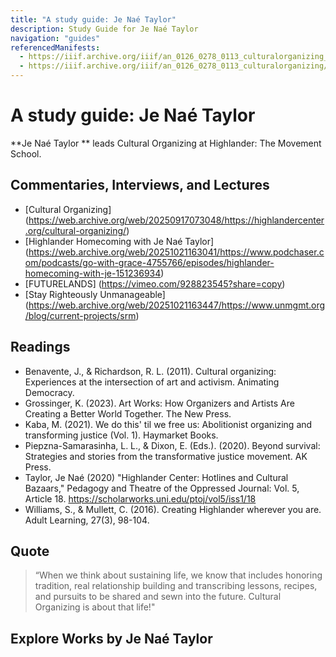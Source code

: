 ```yaml
---
title: "A study guide: Je Naé Taylor"
description: Study Guide for Je Naé Taylor
navigation: "guides"
referencedManifests:
  - https://iiif.archive.org/iiif/an_0126_0278_0113_culturalorganizing_interview/manifest.json
  - https://iiif.archive.org/iiif/an_0126_0278_0113_culturalorganizing/manifest.json
---
```


# A study guide: Je Naé Taylor

**Je Naé Taylor ** leads Cultural Organizing at Highlander: The Movement School. 

## Commentaries, Interviews, and Lectures

- [Cultural Organizing] (https://web.archive.org/web/20250917073048/https://highlandercenter.org/cultural-organizing/)
- [Highlander Homecoming with Je Naé Taylor] (https://web.archive.org/web/20251021163041/https://www.podchaser.com/podcasts/go-with-grace-4755766/episodes/highlander-homecoming-with-je-151236934)
- [FUTURELANDS] (https://vimeo.com/928823545?share=copy)
- [Stay Righteously Unmanageable] (https://web.archive.org/web/20251021163447/https://www.unmgmt.org/blog/current-projects/srm)

## Readings

- Benavente, J., & Richardson, R. L. (2011). Cultural organizing: Experiences at the intersection of art and activism. Animating Democracy.
- Grossinger, K. (2023). Art Works: How Organizers and Artists Are Creating a Better World Together. The New Press.
- Kaba, M. (2021). We do this' til we free us: Abolitionist organizing and transforming justice (Vol. 1). Haymarket Books. 
- Piepzna-Samarasinha, L. L., & Dixon, E. (Eds.). (2020). Beyond survival: Strategies and stories from the transformative justice movement. AK Press. 
- Taylor, Je Naé (2020) "Highlander Center: Hotlines and Cultural Bazaars," Pedagogy and Theatre of the Oppressed Journal: Vol. 5, Article 18. https://scholarworks.uni.edu/ptoj/vol5/iss1/18
- Williams, S., & Mullett, C. (2016). Creating Highlander wherever you are. Adult Learning, 27(3), 98-104.

## Quote

> “When we think about sustaining life, we know that includes honoring tradition, real relationship building and transcribing lessons, recipes, and pursuits to be shared and sewn into the future. Cultural Organizing is about that life!"


## Explore Works by Je Naé Taylor

<ReferencedItems />
